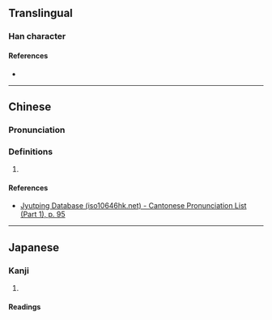 {{character info}}
==Translingual==

===Han character===
{{Han char|rn=38|rad=女|as=14|sn=17|four=45417|canj=VLMT|ids=⿰女盡}}

====References====
* {{Han ref|kx=0272.330|dkj=06815|hdz=21088.030|uh=5B27|ud=23335|bh=ECD3|bd=60627}}

----

==Chinese==
{{zh-forms}}

===Pronunciation===
{{zh-pron
|m=jìn
|c=zeon6
|cat=
}}

===Definitions===
{{zh-hanzi}}

# {{rfdef|zh}}

====References====
* [http://www.iso10646hk.net/jp/document/download.jsp Jyutping Database (iso10646hk.net) - Cantonese Pronunciation List (Part 1), p. 95]

----

==Japanese==

===Kanji===
{{ja-kanji|grade=|rs=女14}}

# {{rfdef|ja|sort=女14}}

====Readings====
{{ja-readings
|goon=じん
|kanon=しん
}}